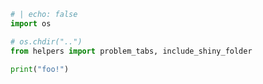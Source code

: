
```python
# | echo: false
import os

# os.chdir("..")
from helpers import problem_tabs, include_shiny_folder

print("foo!")
```